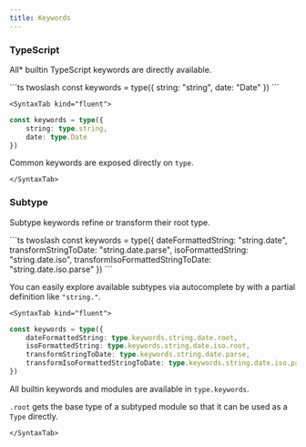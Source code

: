 ```yaml
---
title: Keywords
---
```



### TypeScript

All\* builtin TypeScript keywords are directly available.

<SyntaxTabs>
	<SyntaxTab kind="string">
```ts twoslash
const keywords = type({
	string: "string",
	date: "Date"
})
```
	</SyntaxTab>

    <SyntaxTab kind="fluent">

```ts twoslash
const keywords = type({
	string: type.string,
	date: type.Date
})
```

Common keywords are exposed directly on `type`.

    </SyntaxTab>

</SyntaxTabs>

### Subtype

Subtype keywords refine or transform their root type.

<SyntaxTabs>
	<SyntaxTab kind="string">
```ts twoslash
const keywords = type({
	dateFormattedString: "string.date",
	transformStringToDate: "string.date.parse",
	isoFormattedString: "string.date.iso",
	transformIsoFormattedStringToDate: "string.date.iso.parse"
})
```

You can easily explore available subtypes via autocomplete by with a partial definition like `"string."`.

</SyntaxTab>

    <SyntaxTab kind="fluent">

```ts twoslash
const keywords = type({
	dateFormattedString: type.keywords.string.date.root,
	isoFormattedString: type.keywords.string.date.iso.root,
	transformStringToDate: type.keywords.string.date.parse,
	transformIsoFormattedStringToDate: type.keywords.string.date.iso.parse
})
```

All builtin keywords and modules are available in `type.keywords`.

`.root` gets the base type of a subtyped module so that it can be used as a `Type` directly.

    </SyntaxTab>

</SyntaxTabs>
